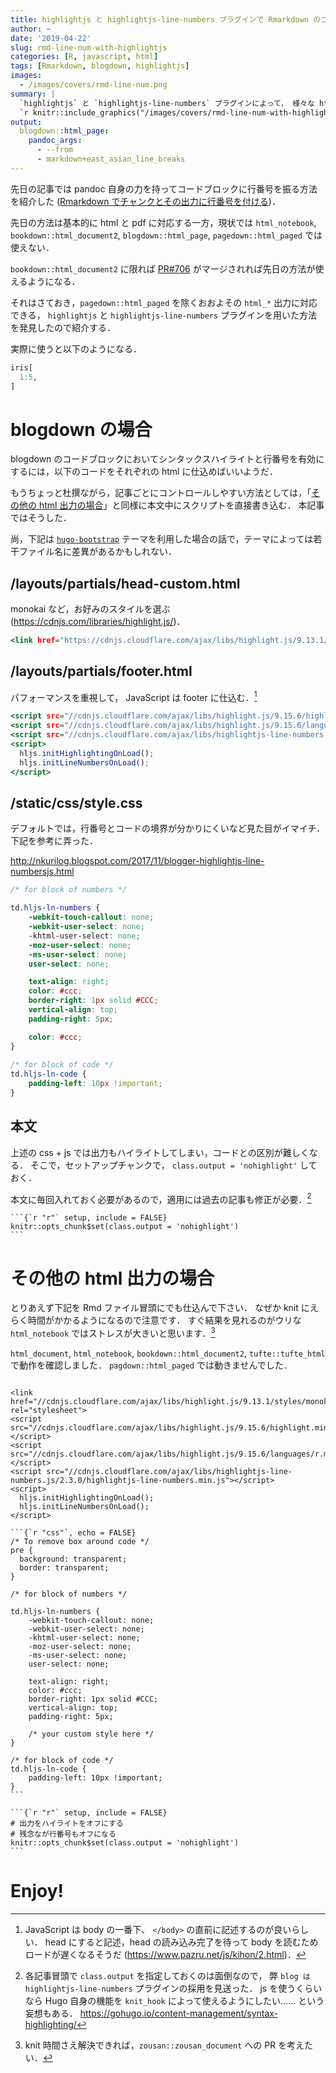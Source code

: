 ```yaml
---
title: highlightjs と highlightjs-line-numbers プラグインで Rmarkdown のコードブロックに行番号をつける
author: ~
date: '2019-04-22'
slug: rmd-line-num-with-highlightjs
categories: [R, javascript, html]
tags: [Rmarkdown, blogdown, highlightjs]
images: 
  - /images/covers/rmd-line-num.png
summary: |
  `highlightjs` と `highlightjs-line-numbers` プラグインによって， 様々な html フォーマットにおいてコードブロックに番号付けできるようにする方法を紹介する． \
  `r knitr::include_graphics("/images/covers/rmd-line-num-with-highlightjs.png")`
output:
  blogdown::html_page:
    pandoc_args: 
      - --from
      - markdown+east_asian_line_breaks
---
```


先日の記事では pandoc 自身の力を持ってコードブロックに行番号を振る方法を紹介した
([Rmarkdown でチャンクとその出力に行番号を付ける](/2019/04/18/rmd-line-num/))．

先日の方法は基本的に html と pdf に対応する一方，現状では `html_notebook`, `bookdown::html_document2`, `blogdown::html_page`, `pagedown::html_paged` では使えない．

`bookdown::html_document2` に限れば [PR#706](//github.com/rstudio/bookdown/pull/706) がマージされれば先日の方法が使えるようになる．

それはさておき，`pagedown::html_paged` を除くおおよその `html_*` 出力に対応できる， `highlightjs` と `highlightjs-line-numbers` プラグインを用いた方法を発見したので紹介する．

実際に使うと以下のようになる．

```r
iris[
  1:5,
]
```


# blogdown の場合

blogdown のコードブロックにおいてシンタックスハイライトと行番号を有効にするには，以下のコードをそれぞれの html に仕込めばいいようだ．

もうちょっと杜撰ながら，記事ごとにコントロールしやすい方法としては，「[その他の html 出力の場合]」と同様に本文中にスクリプトを直接書き込む．
本記事ではそうした．

尚，下記は [`hugo-bootstrap`](//themes.gohugo.io/hugo-bootstrap/) テーマを利用した場合の話で，テーマによっては若干ファイル名に差異があるかもしれない．

## /layouts/partials/head-custom.html

monokai など，お好みのスタイルを選ぶ (<https://cdnjs.com/libraries/highlight.js/>)．

```.html
<link href="https://cdnjs.cloudflare.com/ajax/libs/highlight.js/9.13.1/styles/monokai.min.css" rel="stylesheet">
```



## /layouts/partials/footer.html

パフォーマンスを重視して， JavaScript は footer に仕込む．[^js-at-last]

[^js-at-last]: JavaScript は body の一番下、 `</body>` の直前に記述するのが良いらしい．
head にすると記述，head の読み込み完了を待って body を読むためロードが遅くなるそうだ (<https://www.pazru.net/js/kihon/2.html>)．


```.html
<script src="//cdnjs.cloudflare.com/ajax/libs/highlight.js/9.15.6/highlight.min.js"></script>
<script src="//cdnjs.cloudflare.com/ajax/libs/highlight.js/9.15.6/languages/r.min.js"></script>
<script src="//cdnjs.cloudflare.com/ajax/libs/highlightjs-line-numbers.js/2.3.0/highlightjs-line-numbers.min.js"></script>
<script>
  hljs.initHighlightingOnLoad();
  hljs.initLineNumbersOnLoad();
</script>
```



## /static/css/style.css

デフォルトでは，行番号とコードの境界が分かりにくいなど見た目がイマイチ．
下記を参考に弄った．

<http://nkurilog.blogspot.com/2017/11/blogger-highlightjs-line-numbersjs.html>

```css
/* for block of numbers */

td.hljs-ln-numbers {
    -webkit-touch-callout: none;
    -webkit-user-select: none;
    -khtml-user-select: none;
    -moz-user-select: none;
    -ms-user-select: none;
    user-select: none;

    text-align: right;
    color: #ccc;
    border-right: 1px solid #CCC;
    vertical-align: top;
    padding-right: 5px;

    color: #ccc;
}
 
/* for block of code */
td.hljs-ln-code {
    padding-left: 10px !important;
}
```

## 本文

上述の css + js では出力もハイライトしてしまい，コードとの区別が難しくなる．
そこで，セットアップチャンクで， `class.output = 'nohighlight'` しておく．

本文に毎回入れておく必要があるので，適用には過去の記事も修正が必要．[^atusy]

[^atusy]: 各記事冒頭で `class.output` を指定しておくのは面倒なので，
  弊 `blog はhighlightjs-line-numbers` プラグインの採用を見送った．
  js を使うくらいなら Hugo 自身の機能を `knit_hook` によって使えるようにしたい……
  という妄想もある．
  <https://gohugo.io/content-management/syntax-highlighting/>
  


````
```{`r "r"` setup, include = FALSE}
knitr::opts_chunk$set(class.output = 'nohighlight')
```
````

# その他の html 出力の場合

とりあえず下記を Rmd ファイル冒頭にでも仕込んで下さい．
なぜか knit にえらく時間がかかるようになるので注意です．
すぐ結果を見れるのがウリな `html_notebook` ではストレスが大きいと思います．[^zousan]

[^zousan]: knit 時間さえ解決できれば，`zousan::zousan_document` への PR を考えたい．

`html_document`, `html_notebook`, `bookdown::html_document2`, `tufte::tufte_html` で動作を確認しました．
`pagdown::html_paged` では動きませんでした．

````

<link href="//cdnjs.cloudflare.com/ajax/libs/highlight.js/9.13.1/styles/monokai.min.css" rel="stylesheet">
<script src="//cdnjs.cloudflare.com/ajax/libs/highlight.js/9.15.6/highlight.min.js"></script>
<script src="//cdnjs.cloudflare.com/ajax/libs/highlight.js/9.15.6/languages/r.min.js"></script>
<script src="//cdnjs.cloudflare.com/ajax/libs/highlightjs-line-numbers.js/2.3.0/highlightjs-line-numbers.min.js"></script>
<script>
  hljs.initHighlightingOnLoad();
  hljs.initLineNumbersOnLoad();
</script>

```{`r "css"`, echo = FALSE}
/* To remove box around code */
pre {
  background: transparent;
  border: transparent;
}

/* for block of numbers */

td.hljs-ln-numbers {
    -webkit-touch-callout: none;
    -webkit-user-select: none;
    -khtml-user-select: none;
    -moz-user-select: none;
    -ms-user-select: none;
    user-select: none;

    text-align: right;
    color: #ccc;
    border-right: 1px solid #CCC;
    vertical-align: top;
    padding-right: 5px;

    /* your custom style here */
}
 
/* for block of code */
td.hljs-ln-code {
    padding-left: 10px !important;
}
```

```{`r "r"` setup, include = FALSE}
# 出力をハイライトをオフにする
# 残念なが行番号もオフになる
knitr::opts_chunk$set(class.output = 'nohighlight')
```
````

# Enjoy!

<script src="//cdnjs.cloudflare.com/ajax/libs/highlight.js/9.15.6/highlight.min.js"></script>
<script src="//cdnjs.cloudflare.com/ajax/libs/highlight.js/9.15.6/languages/r.min.js"></script>
<script src="//cdnjs.cloudflare.com/ajax/libs/highlightjs-line-numbers.js/2.3.0/highlightjs-line-numbers.min.js"></script>
<script>
  hljs.initHighlightingOnLoad();
  hljs.initLineNumbersOnLoad();
</script>


